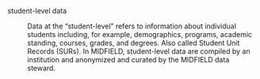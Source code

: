 student-level data

: Data at the "student-level" refers to information about individual students including, for example, demographics, programs, academic standing, courses, grades, and degrees. Also called Student Unit Records (SURs). In MIDFIELD, student-level data are compiled by an institution and anonymized and curated by the MIDFIELD data steward. 
